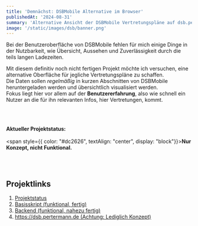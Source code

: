```yaml
---
title: 'Demnächst: DSBMobile Alternative im Browser'
publishedAt: '2024-08-31'
summary: 'Alternative Ansicht der DSBMobile Vertretungspläne auf dsb.pertermann.de'
image: '/static/images/dsb/banner.png'
---
```


Bei der Benutzeroberfläche von DSBMobile fehlen für mich einige Dinge in der Nutzbarkeit, wie Übersicht, Aussehen und Zuverlässigkeit durch die teils langen Ladezeiten.

Mit diesem definitiv noch nicht fertigen Projekt möchte ich versuchen, eine alternative Oberfläche für jegliche Vertretungspläne zu schaffen. \
Die Daten sollen _regelmäßig_ in kurzen Abschnitten von DSBMobile heruntergeladen werden und übersichtlich visualisiert werden. \
Fokus liegt hier vor allem auf der **Benutzererfahrung**, also wie schnell ein Nutzer an die für ihn relevanten Infos, hier Vertretungen, kommt.

<br></br>

**Aktueller Projektstatus:**
<br></br>
<span style={{ color: "#dc2626", textAlign: "center", display: "block"}}><b>Nur Konzept, nicht Funktional.</b></span>

<br></br>

## Projektlinks

1. [Projektstatus](https://github.com/users/PrtmPhlp/projects/3/views/1)
2. [Basisskript (funktional, fertig)](https://link.pertermann.de/dsb)
3. [Backend (funktional, nahezu fertig)](https://link.pertermann.de/projekt)
4. [https://dsb.pertermann.de (Achtung: Lediglich Konzept)](https://dsb.pertermann.de)
